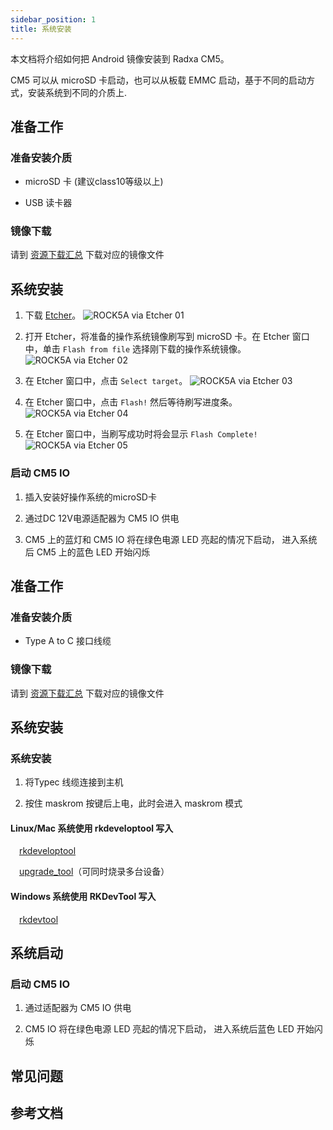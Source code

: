 ```yaml
---
sidebar_position: 1
title: 系统安装
---
```


本文档将介绍如何把 Android 镜像安装到 Radxa CM5。

CM5 可以从 microSD 卡启动，也可以从板载 EMMC 启动，基于不同的启动方式，安装系统到不同的介质上.

<Tabs queryString="target">

<TabItem value="microSD" label="安装系统到 microSD 卡">

## 准备工作

### 准备安装介质

- microSD 卡 (建议class10等级以上)

- USB 读卡器

### 镜像下载

请到 [资源下载汇总](../getting-started/download) 下载对应的镜像文件

## 系统安装

1. 下载 [Etcher](https://etcher.balena.io/)。
   ![ROCK5A via Etcher 01](/img/rock5a/rock5a-etcher.webp)

2. 打开 Etcher，将准备的操作系统镜像刷写到 microSD 卡。在 Etcher 窗口中，单击 `Flash from file` 选择刚下载的操作系统镜像。
   ![ROCK5A via Etcher 02](/img/rock5a/rock5a-etcher-1.webp)

3. 在 Etcher 窗口中，点击 `Select target`。
   ![ROCK5A via Etcher 03](/img/rock5a/rock5a-etcher-2.webp)

4. 在 Etcher 窗口中，点击 `Flash!` 然后等待刷写进度条。
   ![ROCK5A via Etcher 04](/img/rock5a/rock5a-etcher-3.webp)

5. 在 Etcher 窗口中，当刷写成功时将会显示 `Flash Complete!`
   ![ROCK5A via Etcher 05](/img/rock5a/rock5a-etcher-4.webp)

### 启动 CM5 IO

1. 插入安装好操作系统的microSD卡

2. 通过DC 12V电源适配器为 CM5 IO 供电

3. CM5 上的蓝灯和 CM5 IO 将在绿色电源 LED 亮起的情况下启动， 进入系统后 CM5 上的蓝色 LED 开始闪烁

</TabItem>

<TabItem value="eMMC" label="安装系统到 eMMC ">

## 准备工作

### 准备安装介质

- Type A to C 接口线缆

### 镜像下载

请到 [资源下载汇总](../getting-started/download) 下载对应的镜像文件

## 系统安装

### 系统安装

1. 将Typec 线缆连接到主机

2. 按住 maskrom 按键后上电，此时会进入 maskrom 模式

<Tabs queryString="target">

<TabItem value="Linux/Mac" label="Linux">

#### Linux/Mac 系统使用 rkdeveloptool 写入

&emsp;[rkdeveloptool](../radxa-os/low-level-dev/rkdeveloptool)

&emsp;[upgrade_tool](../radxa-os/low-level-dev/upgrade-tool)（可同时烧录多台设备）

</TabItem>

<TabItem value="Windows" label="Windows">

#### Windows 系统使用 RKDevTool 写入

&emsp;[rkdevtool](../radxa-os/low-level-dev/rkdevtool)

</TabItem>

</Tabs>

## 系统启动

### 启动 CM5 IO

1. 通过适配器为 CM5 IO 供电

2. CM5 IO 将在绿色电源 LED 亮起的情况下启动， 进入系统后蓝色 LED 开始闪烁

</TabItem>

</Tabs>

## 常见问题

## 参考文档
